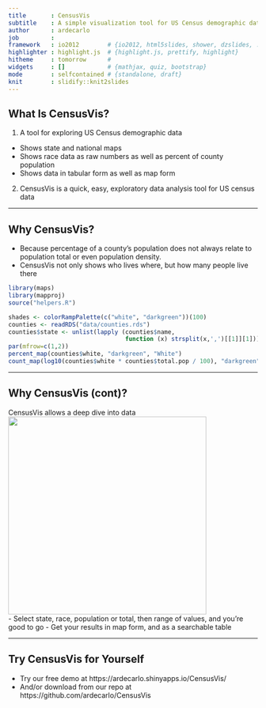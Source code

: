 ```yaml
---
title       : CensusVis
subtitle    : A simple visualization tool for US Census demographic data
author      : ardecarlo
job         : 
framework   : io2012        # {io2012, html5slides, shower, dzslides, ...}
highlighter : highlight.js  # {highlight.js, prettify, highlight}
hitheme     : tomorrow      # 
widgets     : []            # {mathjax, quiz, bootstrap}
mode        : selfcontained # {standalone, draft}
knit        : slidify::knit2slides
---
```


## What Is CensusVis?

1. A tool for exploring US Census demographic data
 - Shows state and national maps
 - Shows race data as raw numbers as well as percent of county population
 - Shows data in tabular form as well as map form
2. CensusVis is a quick, easy, exploratory data analysis tool for US census data

---

## Why CensusVis?
 - Because percentage of a county's population does not always relate to population total or even population density.
 - CensusVis not only shows who lives where, but how many people live there
```r
library(maps)
library(mapproj)
source("helpers.R")

shades <- colorRampPalette(c("white", "darkgreen"))(100)
counties <- readRDS("data/counties.rds")
counties$state <- unlist(lapply (counties$name,
                                 function (x) strsplit(x,',')[[1]][1]))
par(mfrow=c(1,2))
percent_map(counties$white, "darkgreen", "White")
count_map(log10(counties$white * counties$total.pop / 100), "darkgreen", "White")

```

---

## Why CensusVis (cont)?
CensusVis allows a deep dive into data
<br><img src="assets/img/screencap.png" height=400></br>
 - Select state, race, population or total, then range of values, and you're good to go
 - Get your results in map form, and as a searchable table

---

## Try CensusVis for Yourself
 - Try our free demo at https://ardecarlo.shinyapps.io/CensusVis/
 - And/or download from our repo at https://github.com/ardecarlo/CensusVis



